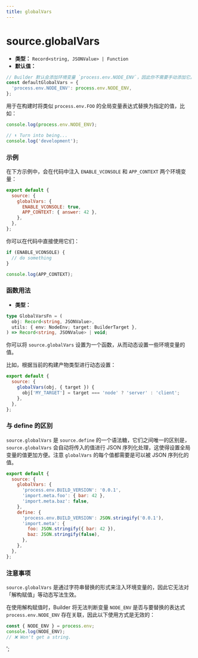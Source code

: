 ```yaml
---
title: globalVars
---
```


# source.globalVars

- **类型：** `Record<string, JSONValue> | Function`
- **默认值：**

```ts
// Builder 默认会添加环境变量 `process.env.NODE_ENV`，因此你不需要手动添加它。
const defaultGlobalVars = {
  'process.env.NODE_ENV': process.env.NODE_ENV,
};
```

用于在构建时将类似 `process.env.FOO` 的全局变量表达式替换为指定的值，比如：

```js
console.log(process.env.NODE_ENV);

// ⬇️ Turn into being...
console.log('development');
```

### 示例

在下方示例中，会在代码中注入 `ENABLE_VCONSOLE` 和 `APP_CONTEXT` 两个环境变量：

```js
export default {
  source: {
    globalVars: {
      ENABLE_VCONSOLE: true,
      APP_CONTEXT: { answer: 42 },
    },
  },
};
```

你可以在代码中直接使用它们：

```js
if (ENABLE_VCONSOLE) {
  // do something
}

console.log(APP_CONTEXT);
```

### 函数用法

- **类型：**

```ts
type GlobalVarsFn = (
  obj: Record<string, JSONValue>,
  utils: { env: NodeEnv; target: BuilderTarget },
) => Record<string, JSONValue> | void;
```

你可以将 `source.globalVars` 设置为一个函数，从而动态设置一些环境变量的值。

比如，根据当前的构建产物类型进行动态设置：

```js
export default {
  source: {
    globalVars(obj, { target }) {
      obj['MY_TARGET'] = target === 'node' ? 'server' : 'client';
    },
  },
};
```

### 与 define 的区别

`source.globalVars` 是 `source.define` 的一个语法糖，它们之间唯一的区别是，`source.globalVars` 会自动将传入的值进行 JSON 序列化处理，这使得设置全局变量的值更加方便。注意 `globalVars` 的每个值都需要是可以被 JSON 序列化的值。

```js
export default {
  source: {
    globalVars: {
      'process.env.BUILD_VERSION': '0.0.1',
      'import.meta.foo': { bar: 42 },
      'import.meta.baz': false,
    },
    define: {
      'process.env.BUILD_VERSION': JSON.stringify('0.0.1'),
      'import.meta': {
        foo: JSON.stringify({ bar: 42 }),
        baz: JSON.stringify(false),
      },
    },
  },
};
```

### 注意事项

`source.globalVars` 是通过字符串替换的形式来注入环境变量的，因此它无法对「解构赋值」等动态写法生效。

在使用解构赋值时，Builder 将无法判断变量 `NODE_ENV` 是否与要替换的表达式 `process.env.NODE_ENV` 存在关联，因此以下使用方式是无效的：

```js
const { NODE_ENV } = process.env;
console.log(NODE_ENV);
// ❌ Won't get a string.
```
';
